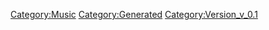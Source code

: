 {{Music
 |Name=天使の絵の具
 |ID=1
 |Cov=1
 |Cd=1
 |Nam=1
 |Div=1
 |Ma=3
 |SerieId=4
 |SerieLogoId=4
 |WavId=1
 |VariationId=0
 |Dsc=1
 |Strt=10
 |ValkyrieBattle=1
 |ValkyrieIntro=1
 |ValkyrieIntroSky=1
 |DivaSolo=1
 |DivaMulti=1
 |Exp=3
 |OfficialName=天使の絵の具
 |VocalName=飯島真理
 |Description=作品：超時空要塞マクロス 愛・おぼえていますか<br /><br />歌手：飯島真理<br /><br />作詞：飯島真理<br />作曲：飯島真理
 |StoryTitle=「ワン、トゥー、スリー、フォー…」
 |StoryDesc=激しい戦争と恋に思い悩みながらも、その歌声で無事に<br />戦いを終結へと導いたミンメイ。<br /><br />すべてが終わったあと、溢れんばかりの歓声の中にいる<br />彼女は歌手としての誇りに満ちた表情でステージに<br />立っていた。そして、ゆっくりと歌を口ずさむ…
 |BuyURL=https://recochoku.jp/song/S20268934/single?ds=34294998
 |BannerId=0
 |AnmStoreURL=
}}
[[Category:Music]]
[[Category:Generated]]
[[Category:Version_v_0.1]]
